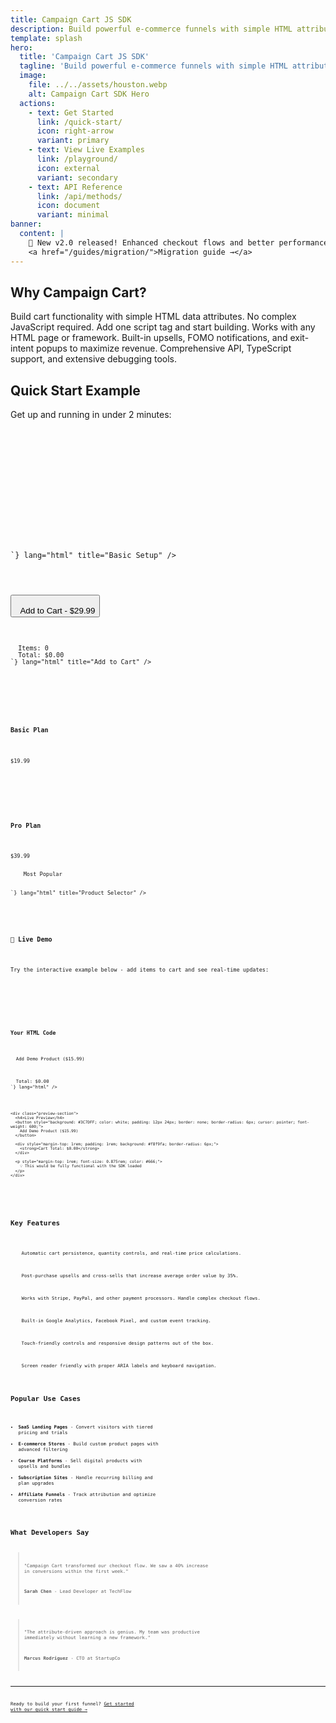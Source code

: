 ```yaml
---
title: Campaign Cart JS SDK
description: Build powerful e-commerce funnels with simple HTML attributes
template: splash
hero:
  title: 'Campaign Cart JS SDK'
  tagline: 'Build powerful e-commerce funnels with simple HTML attributes. No complex integrations, just add data attributes to your HTML.'
  image:
    file: ../../assets/houston.webp
    alt: Campaign Cart SDK Hero
  actions:
    - text: Get Started
      link: /quick-start/
      icon: right-arrow
      variant: primary
    - text: View Live Examples
      link: /playground/
      icon: external
      variant: secondary
    - text: API Reference
      link: /api/methods/
      icon: document
      variant: minimal
banner:
  content: |
    🎉 New v2.0 released! Enhanced checkout flows and better performance. 
    <a href="/guides/migration/">Migration guide →</a>
---
```



## Why Campaign Cart?

<CardGrid stagger>
  <Card title="Attribute-Driven" icon="puzzle">
    Build cart functionality with simple HTML data attributes. No complex JavaScript required.
  </Card>
  <Card title="Zero Configuration" icon="rocket">
    Add one script tag and start building. Works with any HTML page or framework.
  </Card>
  <Card title="Conversion Optimized" icon="star">
    Built-in upsells, FOMO notifications, and exit-intent popups to maximize revenue.
  </Card>
  <Card title="Developer Friendly" icon="laptop">
    Comprehensive API, TypeScript support, and extensive debugging tools.
  </Card>
</CardGrid>

## Quick Start Example

Get up and running in under 2 minutes:

<Tabs>
  <TabItem label="HTML Setup">
    <Code code={`<!DOCTYPE html>
<html>
<head>
  <!-- Add your API key -->
  <meta name="next-api-key" content="your-api-key">
  
  <!-- Load the SDK -->
  <script src="https://cdn.jsdelivr.net/gh/NextCommerceCo/campaign-cart@v0.3.1/dist/loader.js" type="module"></script>
</head>
<body>
  <!-- That's it! Start adding cart functionality -->
</body>
</html>`} lang="html" title="Basic Setup" />
  </TabItem>
  
  <TabItem label="Add to Cart">
    <Code code={`<!-- Simple add to cart button -->
<button data-next-action="add-to-cart" 
        data-next-package-id="123"
        data-next-quantity="1">
  Add to Cart - $29.99
</button>

<!-- Display cart total -->
<div class="cart-summary">
  Items: <span data-next-display="cart.itemCount">0</span>
  Total: <span data-next-display="cart.total">$0.00</span>
</div>`} lang="html" title="Add to Cart" />
  </TabItem>
  
  <TabItem label="Product Selector">
    <Code code={`<!-- Product selection with dynamic pricing -->
<div data-next-cart-selector data-next-selection-mode="swap">
  <div data-next-selector-card data-next-package-id="basic-plan">
    <h3>Basic Plan</h3>
    <p data-next-display="package.price">$19.99</p>
  </div>
  
  <div data-next-selector-card data-next-package-id="pro-plan">
    <h3>Pro Plan</h3>
    <p data-next-display="package.price">$39.99</p>
    <span class="badge">Most Popular</span>
  </div>
</div>`} lang="html" title="Product Selector" />
  </TabItem>
</Tabs>

<div class="demo-container">
  <h3>🚀 Live Demo</h3>
  <p>Try the interactive example below - add items to cart and see real-time updates:</p>
  
  <div class="code-preview">
    <div class="code-section">
      <h4>Your HTML Code</h4>
      <Code code={`<button data-next-action="add-to-cart" 
        data-next-package-id="demo-product"
        data-next-quantity="1">
  Add Demo Product ($15.99)
</button>

<div class="cart-display">
  Total: <span data-next-display="cart.total">$0.00</span>
</div>`} lang="html" />
    </div>
    
    <div class="preview-section">
      <h4>Live Preview</h4>
      <button style="background: #3C7DFF; color: white; padding: 12px 24px; border: none; border-radius: 6px; cursor: pointer; font-weight: 600;">
        Add Demo Product ($15.99)
      </button>
      
      <div style="margin-top: 1rem; padding: 1rem; background: #f8f9fa; border-radius: 6px;">
        <strong>Cart Total: $0.00</strong>
      </div>
      
      <p style="margin-top: 1rem; font-size: 0.875rem; color: #666;">
        💡 This would be fully functional with the SDK loaded
      </p>
    </div>
  </div>
</div>

## Key Features

<CardGrid>
  <Card title="Smart Cart Management" icon="shopping-cart">
    Automatic cart persistence, quantity controls, and real-time price calculations.
  </Card>
  
  <Card title="Dynamic Upsells" icon="trending-up">
    Post-purchase upsells and cross-sells that increase average order value by 35%.
  </Card>
  
  <Card title="Checkout Integration" icon="credit-card">
    Works with Stripe, PayPal, and other payment processors. Handle complex checkout flows.
  </Card>
  
  <Card title="Analytics Ready" icon="chart">
    Built-in Google Analytics, Facebook Pixel, and custom event tracking.
  </Card>
  
  <Card title="Mobile Optimized" icon="device-mobile">
    Touch-friendly controls and responsive design patterns out of the box.
  </Card>
  
  <Card title="A11y Compliant" icon="accessibility">
    Screen reader friendly with proper ARIA labels and keyboard navigation.
  </Card>
</CardGrid>

## Popular Use Cases

- **SaaS Landing Pages** - Convert visitors with tiered pricing and trials
- **E-commerce Stores** - Build custom product pages with advanced filtering  
- **Course Platforms** - Sell digital products with upsells and bundles
- **Subscription Sites** - Handle recurring billing and plan upgrades
- **Affiliate Funnels** - Track attribution and optimize conversion rates

## What Developers Say

> "Campaign Cart transformed our checkout flow. We saw a 40% increase in conversions within the first week."
> 
> **Sarah Chen** - Lead Developer at TechFlow

> "The attribute-driven approach is genius. My team was productive immediately without learning a new framework."
> 
> **Marcus Rodriguez** - CTO at StartupCo

---

Ready to build your first funnel? [Get started with our quick start guide →](/quick-start/)
